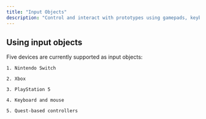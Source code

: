 ```yaml
---
title: "Input Objects"
description: "Control and interact with prototypes using gamepads, keyboards, or XR controllers."
---
```


## Using input objects

<AccordionGroup>
  <Accordion title="Supported input types" defaultOpen={false}>
    Five devices are currently supported as input objects:

    1. Nintendo Switch

    2. Xbox

    3. PlayStation 5

    4. Keyboard and mouse

    5. Quest-based controllers
  </Accordion>

  <Accordion title="Adding input objects to a scene" defaultOpen={false}>

  </Accordion>
</AccordionGroup>